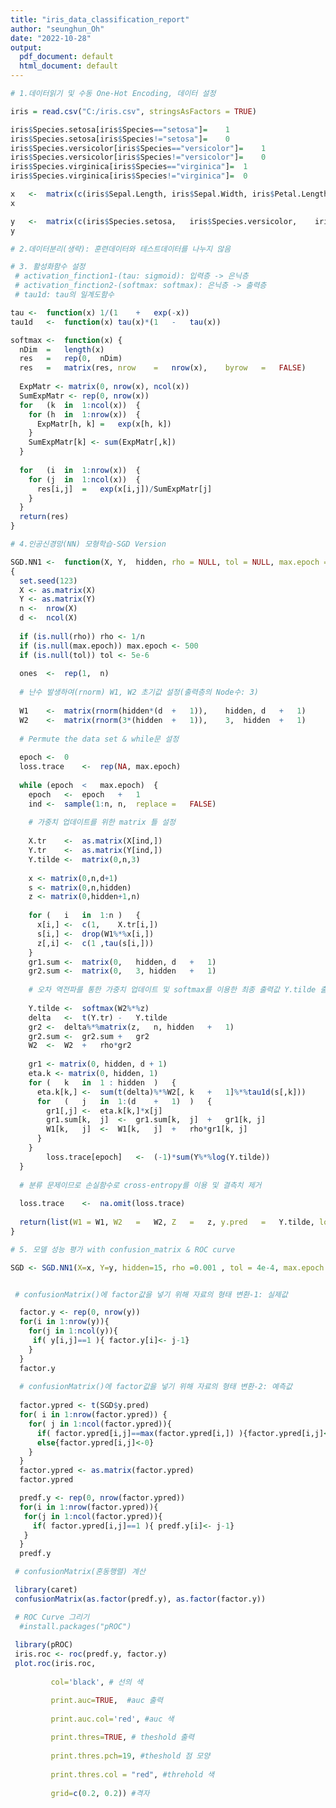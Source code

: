 ```yaml
---
title: "iris_data_classification_report"
author: "seunghun_Oh"
date: "2022-10-28"
output:
  pdf_document: default
  html_document: default
---
```


```r
# 1.데이터읽기 및 수동 One-Hot Encoding, 데이터 설정

iris = read.csv("C:/iris.csv", stringsAsFactors = TRUE)

iris$Species.setosa[iris$Species=="setosa"]=	1
iris$Species.setosa[iris$Species!="setosa"]=	0
iris$Species.versicolor[iris$Species=="versicolor"]=	1
iris$Species.versicolor[iris$Species!="versicolor"]=	0
iris$Species.virginica[iris$Species=="virginica"]=	1
iris$Species.virginica[iris$Species!="virginica"]=	0

x	<-	matrix(c(iris$Sepal.Length,	iris$Sepal.Width, iris$Petal.Length,iris$Petal.Width), nrow=150)
x

y	<-	matrix(c(iris$Species.setosa,	iris$Species.versicolor,	iris$Species.virginica), nrow=150)
y
```

```r
# 2.데이터분리(생략): 훈련데이터와 테스트데이터를 나누지 않음
```

```r
# 3. 활성화함수 설정
 # activation_finction1-(tau: sigmoid): 입력층 -> 은닉층
 # activation_finction2-(softmax: softmax): 은닉층 -> 출력층
 # tau1d: tau의 일계도함수

tau	<-	function(x)	1/(1	+	exp(-x))	
tau1d	<-	function(x)	tau(x)*(1	-	tau(x)) 

softmax	<-	function(x)	{
  nDim	=	length(x)
  res	=	rep(0,	nDim)
  res	=	matrix(res,	nrow	=	nrow(x),	byrow	=	FALSE)
  
  ExpMatr <- matrix(0, nrow(x), ncol(x))
  SumExpMatr <- rep(0, nrow(x))
  for	(k	in	1:ncol(x))	{
    for	(h	in	1:nrow(x))	{
      ExpMatr[h, k]	=	exp(x[h, k])
    }
    SumExpMatr[k] <- sum(ExpMatr[,k])
  }
  
  for	(i	in	1:nrow(x))	{
    for	(j	in	1:ncol(x))	{
      res[i,j]	=	exp(x[i,j])/SumExpMatr[j]
    }
  }
  return(res)
}
```


```r
# 4.인공신경망(NN) 모형학습-SGD Version

SGD.NN1 <-	function(X,	Y,	hidden, rho = NULL, tol = NULL, max.epoch = NULL)
{
  set.seed(123)
  X <- as.matrix(X)
  Y <- as.matrix(Y)
  n	<-	nrow(X)
  d	<-	ncol(X)
  
  if (is.null(rho)) rho <- 1/n
  if (is.null(max.epoch)) max.epoch <- 500
  if (is.null(tol)) tol <- 5e-6
  
  ones	<-	rep(1,	n)
  
  # 난수 발생하여(rnorm) W1, W2 초기값 설정(출력층의 Node수: 3)
  
  W1	<-	matrix(rnorm(hidden*(d	+	1)),	hidden,	d	+	1)
  W2	<-	matrix(rnorm(3*(hidden	+	1)),	3,	hidden	+	1)
  
  # Permute the data set & while문 설정
  
  epoch	<-	0
  loss.trace	<-	rep(NA,	max.epoch)
  
  while	(epoch	<	max.epoch)	{
    epoch	<-	epoch	+	1
    ind	<-	sample(1:n,	n,	replace	=	FALSE)
    
    # 가중치 업데이트를 위한 matrix 틀 설정
    
    X.tr	<-	as.matrix(X[ind,])
    Y.tr	<-	as.matrix(Y[ind,])
    Y.tilde	<-	matrix(0,n,3)
    
    x <- matrix(0,n,d+1)
    s <- matrix(0,n,hidden)
    z <- matrix(0,hidden+1,n)
    
    for	(	i	in	1:n	)	{
      x[i,]	<-	c(1,	X.tr[i,])
      s[i,] <-  drop(W1%*%x[i,])
      z[,i]	<-	c(1 ,tau(s[i,]))
    }
    gr1.sum	<-	matrix(0,	hidden,	d	+	1)
    gr2.sum	<-	matrix(0,	3, hidden	+	1)
    
    # 오차 역전파를 통한 가중치 업데이트 및 softmax를 이용한 최종 출력값 Y.tilde 출력
    
    Y.tilde	<-	softmax(W2%*%z)
    delta	<-	t(Y.tr)	-	Y.tilde
    gr2	<-	delta%*%matrix(z,	n, hidden	+	1)
    gr2.sum	<-	gr2.sum	+	gr2
    W2	<-	W2	+	rho*gr2
    
    gr1 <- matrix(0, hidden, d + 1)
    eta.k <- matrix(0, hidden, 1)
    for	(	k	in	1 : hidden	)	{
      eta.k[k,]	<-	sum(t(delta)%*%W2[,	k	+	1]%*%tau1d(s[,k]))
      for	(	j	in	1:(d	+	1)	)	{
        gr1[,j]	<-	eta.k[k,]*x[j]
        gr1.sum[k,	j]	<-	gr1.sum[k,	j]	+	gr1[k, j]
        W1[k,	j]	<-	W1[k,	j]	+	rho*gr1[k, j]
      }
    }
        loss.trace[epoch]	<-	(-1)*sum(Y%*%log(Y.tilde))
  }
  
  # 분류 문제이므로 손실함수로 cross-entropy를 이용 및 결측치 제거
    
  loss.trace	<-	na.omit(loss.trace)
  
  return(list(W1 = W1, W2	=	W2,	Z	=	z, y.pred	=	Y.tilde, loss	=	loss.trace,	epoch	=	epoch))
}

```

```r

# 5. 모델 성능 평가 with confusion_matrix & ROC curve

SGD <- SGD.NN1(X=x, Y=y, hidden=15, rho =0.001 , tol = 4e-4, max.epoch = 890)


 # confusionMatrix()에 factor값을 넣기 위해 자료의 형태 변환-1: 실제값

  factor.y <- rep(0, nrow(y))
  for(i in 1:nrow(y)){
    for(j in 1:ncol(y)){
     if( y[i,j]==1 ){ factor.y[i]<- j-1}
    }
  }
  factor.y 
  
  # confusionMatrix()에 factor값을 넣기 위해 자료의 형태 변환-2: 예측값 
  
  factor.ypred <- t(SGD$y.pred)
  for( i in 1:nrow(factor.ypred)) {
    for( j in 1:ncol(factor.ypred)){
      if( factor.ypred[i,j]==max(factor.ypred[i,]) ){factor.ypred[i,j]<- 1}
      else{factor.ypred[i,j]<-0}
    }
  }
  factor.ypred <- as.matrix(factor.ypred)
  factor.ypred

  predf.y <- rep(0, nrow(factor.ypred))
  for(i in 1:nrow(factor.ypred)){
   for(j in 1:ncol(factor.ypred)){
     if( factor.ypred[i,j]==1 ){ predf.y[i]<- j-1}
   }
  }
  predf.y

 # confusionMatrix(혼동행렬) 계산

 library(caret)
 confusionMatrix(as.factor(predf.y), as.factor(factor.y))

 # ROC Curve 그리기
  #install.packages("pROC")
 
 library(pROC)
 iris.roc <- roc(predf.y, factor.y)
 plot.roc(iris.roc,
         
         col='black', # 선의 색

         print.auc=TRUE,  #auc 출력
         
         print.auc.col='red', #auc 색
         
         print.thres=TRUE, # theshold 출력 
         
         print.thres.pch=19, #theshold 점 모양
         
         print.thres.col = "red", #threhold 색
         
         grid=c(0.2, 0.2)) #격자
```